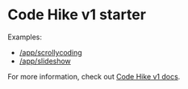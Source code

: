 # Code Hike v1 starter

Examples:

- [/app/scrollycoding](/scrollycoding)
- [/app/slideshow](/slideshow)

For more information, check out [Code Hike v1 docs](https://v1.codehike.org/docs).
